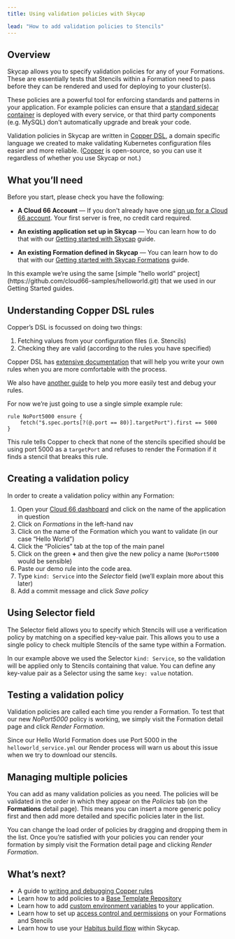 ```yaml
---
title: Using validation policies with Skycap

lead: "How to add validation policies to Stencils"
---
```


## Overview 

Skycap allows you to specify validation policies for any of your Formations. These are essentially tests that Stencils within a Formation need to pass before they can be rendered and used for deploying to your cluster(s).

These policies are a powerful tool for enforcing standards and patterns in your application. For example policies can ensure that a [standard sidecar container](/docs/skycap/adding-and-enforcing-sidecar-containers) is deployed with every service, or that third party components (e.g. MySQL) don't automatically upgrade and break your code.

Validation policies in Skycap are written in [Copper DSL](https://copper.sh/docs/getting-started/), a domain specific language we created to make validating Kubernetes configuration files easier and more reliable. ([Copper](https://copper.sh/) is open-source, so you can use it regardless of whether you use Skycap or not.)

## What you’ll need

Before you start, please check you have the following:

* **A Cloud 66 Account** &mdash; If you don't already have one [sign up for a Cloud 66 account](https://app.cloud66.com/users/sign_up). Your first server is free, no credit card required.

* **An existing application set up in Skycap** &mdash; You can learn how to do that with our [Getting started with Skycap](/docs/skycap/getting-started) guide.

* **An existing Formation defined in Skycap** &mdash; You can learn how to do that with our [Getting started with Skycap Formations](/docs/skycap/using-formations) guide.

<Callout type="info" title="Sample project">
 In this example we’re using the same [simple "hello world" project](https://github.com/cloud66-samples/helloworld.git) that we used in our Getting Started guides. 
</Callout>

## Understanding Copper DSL rules

Copper’s DSL is focussed on doing two things:

1. Fetching values from your configuration files (i.e. Stencils)
2. Checking they are valid (according to the rules you have specified)

Copper DSL has [extensive documentation](https://copper.sh/docs/copper-dsl/) that will help you write your own rules when you are more comfortable with the process. 

We also have [another guide](/docs/skycap/writing-and-debugging-copper-rules) to help you more easily test and debug your rules.

For now we’re just going to use a single simple example rule:

```shell
rule NoPort5000 ensure {
    fetch("$.spec.ports[?(@.port == 80)].targetPort").first == 5000
}
```
This rule tells Copper to check that none of the stencils specified should be using port 5000 as a `targetPort` and refuses to render the Formation if it finds a stencil that breaks this rule.

## Creating a validation policy 

In order to create a validation policy within any Formation:

1. Open your [Cloud 66 dashboard](https://app.cloud66.com/dashboard) and click on the name of the application in question
2. Click on *Formations* in the left-hand nav
3. Click on the name of the Formation which you want to validate (in our case “Hello World”)
4. Click the “Policies” tab at the top of the main panel
5. Click on the green **+** and then give the new policy a name (`NoPort5000` would be sensible) 
6. Paste our demo rule into the code area.
7. Type `kind: Service` into the *Selector* field (we’ll explain more about this later)
8. Add a commit message and click *Save policy*

## Using Selector field

The Selector field allows you to specify which Stencils will use a verification policy by matching on a specified key-value pair. This allows you to use a single policy to check multiple Stencils of the same type within a Formation.

In our example above we used the Selector `kind: Service`, so the validation will be applied only to Stencils containing that value. You can define any key-value pair as a Selector using the same `key: value` notation. 

## Testing a validation policy

Validation policies are called each time you render a Formation. To test that our new *NoPort5000* policy is working, we simply visit the Formation detail page and click *Render Formation*.

Since our Hello World Formation does use Port 5000 in the `helloworld_service.yml` our Render process will warn us about this issue when we try to download our stencils.

## Managing multiple policies

You can add as many validation policies as you need. The policies will be validated in the order in which they appear on the *Policies* tab (on the **Formations** detail page). This means you can insert a more generic policy first and then add more detailed and specific policies later in the list. 

You can change the load order of policies by dragging and dropping them in the list. Once you’re satisfied with your policies you can render your formation by simply visit the Formation detail page and clicking *Render Formation*.

## What’s next?

* A guide to [writing and debugging Copper rules](/docs/skycap/writing-and-debugging-copper-rules)
* Learn how to add policies to a [Base Template Repository](/docs/skycap/adding-policies-to-btrs)
* Learn how to add [custom environment variables](/docs/skycap/setting-environment-variables) to your application.
* Learn how to set up [access control and permissions](/docs/skycap/setting-up-access-control) on your Formations and Stencils
* Learn how to use your [Habitus build flow](/docs/skycap/using-habitus-with-skycap) within Skycap.


